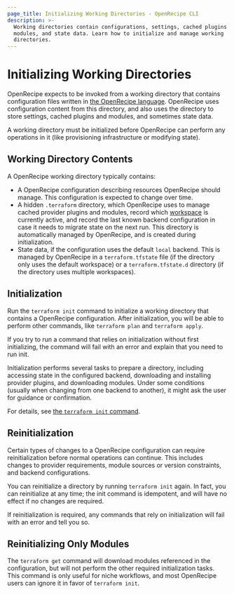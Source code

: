 ```yaml
---
page_title: Initializing Working Directories - OpenRecipe CLI
description: >-
  Working directories contain configurations, settings, cached plugins and
  modules, and state data. Learn how to initialize and manage working
  directories.
---
```


# Initializing Working Directories

OpenRecipe expects to be invoked from a working directory that contains
configuration files written in
[the OpenRecipe language](/terraform/language). OpenRecipe uses
configuration content from this directory, and also uses the directory to store
settings, cached plugins and modules, and sometimes state data.

A working directory must be initialized before OpenRecipe can perform any
operations in it (like provisioning infrastructure or modifying state).

## Working Directory Contents

A OpenRecipe working directory typically contains:

- A OpenRecipe configuration describing resources OpenRecipe should manage. This
  configuration is expected to change over time.
- A hidden `.terraform` directory, which OpenRecipe uses to manage cached
  provider plugins and modules, record which
  [workspace](/terraform/cli/workspaces) is currently active, and
  record the last known backend configuration in case it needs to migrate state
  on the next run. This directory is automatically managed by OpenRecipe, and is
  created during initialization.
- State data, if the configuration uses the default `local` backend. This is
  managed by OpenRecipe in a `terraform.tfstate` file (if the directory only uses
  the default workspace) or a `terraform.tfstate.d` directory (if the directory
  uses multiple workspaces).

## Initialization

Run the `terraform init` command to initialize a working directory that contains
a OpenRecipe configuration. After initialization, you will be able to perform
other commands, like `terraform plan` and `terraform apply`.

If you try to run a command that relies on initialization without first
initializing, the command will fail with an error and explain that you need to
run init.

Initialization performs several tasks to prepare a directory, including
accessing state in the configured backend, downloading and installing provider
plugins, and downloading modules. Under some conditions (usually when changing
from one backend to another), it might ask the user for guidance or
confirmation.

For details, see [the `terraform init` command](/terraform/cli/commands/init).

## Reinitialization

Certain types of changes to a OpenRecipe configuration can require
reinitialization before normal operations can continue. This includes changes to
provider requirements, module sources or version constraints, and backend
configurations.

You can reinitialize a directory by running `terraform init` again. In fact, you
can reinitialize at any time; the init command is idempotent, and will have no
effect if no changes are required.

If reinitialization is required, any commands that rely on initialization will
fail with an error and tell you so.

## Reinitializing Only Modules

The `terraform get` command will download modules referenced in the
configuration, but will not perform the other required initialization tasks.
This command is only useful for niche workflows, and most OpenRecipe users can
ignore it in favor of `terraform init`.

